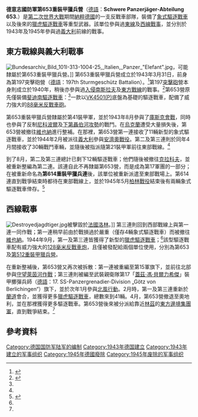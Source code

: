 '''德意志國防軍第653重裝甲獵兵營'''（[[德語|德語]]：'''Schwere Panzerjäger-Abteilung 653.'''）是[[第二次世界大戰|第二次世界大戰]]期間[[納粹德國|納粹德國]]的一支反戰車部隊，裝備了[[象式重驅逐戰車|象式驅逐戰車]]以及後來的[[獵虎驅逐戰車|獵虎驅逐戰車]]等重型武器。該單位參與過[[苏德战争|東線]]及[[西方战线_(第二次世界大战)|西線戰事]]，並分別於1943年及1945年參與過[[義大利|義大利]]前線的戰事。

== 東方戰線與義大利戰事 ==
[[File:Bundesarchiv_Bild_101I-313-1004-25,_Italien,_Panzer_"Elefant".jpg|right]]，可能隸屬於第653重裝甲獵兵營。]]
第653重裝甲獵兵營成立於1943年3月31日，前身為第197突擊砲營（[[德語|德語]]：197th Sturmgeschütz Battalion）。<ref name="LDW-653">{{Cite web|title = schwere Panzerjäger-Abteilung 653|url = http://www.lexikon-der-wehrmacht.de/Gliederungen/schwPzJAbt/schwPzJAbt653.htm|work = Lexikon der Wehrmacht|accessdate = 27 April 2013}}</ref>第197[[突擊砲|突擊砲]]營本身則成立於1940年，稍後亦參與過[[入侵南斯拉夫|入侵南斯拉夫]]及[[苏德战争|東方戰線]]的戰事。<ref name="LDW-197">{{Cite web|title = Sturmgeschütz-Abteilung 197|url = http://www.lexikon-der-wehrmacht.de/Gliederungen/Sturmgeschutzeinheiten/Sturmgeschutzabteilung197.htm|work = Lexikon der Wehrmacht|accessdate = 27 April 2013}}</ref>第653營原先僅裝備[[象式重驅逐戰車|斐迪南驅逐戰車]]：<ref name="LDW-653"/>一款以[[VK4501(P)|VK4501(P)]]底盤為基礎的驅逐戰車，配備了威力強大的[[Pak_43反坦克炮|88毫米反戰車砲]]。

第653重裝甲獵兵營隸屬於第41裝甲軍，並於1943年8月參與了[[庫斯克會戰|庫斯克會戰]]，同時也參與了反制[[尼科波尔_(乌克兰)|尼科波爾]]及[[下第聶伯河攻勢|下第聶伯河攻勢]]的戰鬥。在[[烏克蘭|烏克蘭]]遭受大量損失後，第653營被撤往[[維也納|維也納]]進行整補。在那裡，第653營第一連接收了11輛新型的象式驅逐戰車，並於1944年2月被派往[[義大利|義大利]]參與[[鵝卵石行動|安濟奧戰役]]。第二及第三連則於同年4月間接收了30輛戰鬥車輛，並隨後被指派隨第21裝甲軍前往東部戰線。<ref name="LDW-653"/>

到了8月，第二及第三連總計已剩下12輛驅逐戰車；他們隨後被撤往[[克拉科夫|克拉科夫]]，並被重新整編為第二連。該連自此不再隸屬第653營，而是成為第17軍團的一部分；在被重新命名為'''第614重裝甲獵兵連'''後，該單位被重新派遣至東部戰場上。第614連直到戰爭結束時都待在東部戰線上，並於1945年5月[[柏林戰役|柏林戰役]]結束後有兩輛象式驅逐戰車倖存。<ref>{{Cite book|last = Münch|first = Karlheinz|title = The Combat History Of German Heavy Anti-tank Unit 653 In World War II|year = 2005|publisher = Stackpole Books|isbn = 0811732428|url = http://books.google.co.uk/books?id=eONpj6gjD1UC}}</ref>

== 西線戰事 ==
[[File:Destroyedjagdtiger.jpg|right]]被擊毀於[[法國|法國]][[洛林|洛林]]。]]
第三連則回到西部戰線上與第一連一同作戰；第一連稍早前由於戰損過於嚴重（僅存4輛象式驅逐戰車）而被撤往[[維也納|維也納]]。1944年9月，第一及第三連皆獲得了新型的[[獵虎驅逐戰車|獵虎驅逐戰車]]；<ref name="LDW-653"/>該型驅逐戰車配有威力強大的[[PaK_44反坦克炮|128毫米反戰車炮]]，且僅被發配給兩個單位使用，分別為第653及[[第512重裝甲獵兵營|第512重裝甲獵兵營]]。

在重新整補後，第653營又再次被拆散：第一連被重編至第15軍旗下，並前往北部參與[[守望萊茵河作戰|守望萊茵河作戰]]；第三連則被編至武裝親衛隊第17「[[蓋茲·馮·貝爾力希傑|蓋茲·馮·貝爾力希傑]]」裝甲擲彈兵師（[[德語|德語]]：17. SS-Panzergrenadier-Division „Götz von Berlichingen“）旗下，並於次年1月參與[[北風行動|北風行動]]。2月時，第一及第三連重新於[[兰道|蘭道]]會合，並獲得更多[[獵虎驅逐戰車|獵虎驅逐戰車]]，總數來到41輛。4月，第653營撤退至奧地利，並在那裡獲得更多驅逐戰車。第653營後來被分派給靠近[[林茲|林茲]]的[[东方边境集团军群|東方邊境集團軍]]，直到戰爭結束。<ref name="LDW-653"/>

== 參考資料 ==
{{Reflist}}

[[Category:德国国防军陆军的编制|Category:德国国防军陆军的编制]]
[[Category:1943年德国建立|Category:1943年德国建立]]
[[Category:1943年建立的军事组织|Category:1943年建立的军事组织]]
[[Category:1945年德國廢除|Category:1945年德國廢除]]
[[Category:1945年废除的军事组织|Category:1945年废除的军事组织]]